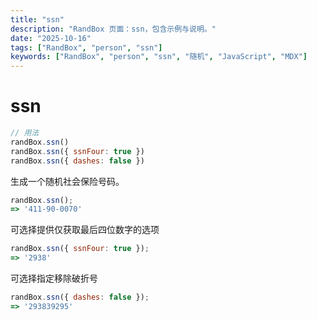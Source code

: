 ```yaml
---
title: "ssn"
description: "RandBox 页面：ssn，包含示例与说明。"
date: "2025-10-16"
tags: ["RandBox", "person", "ssn"]
keywords: ["RandBox", "person", "ssn", "随机", "JavaScript", "MDX"]
---
```


# ssn

```js
// 用法
randBox.ssn()
randBox.ssn({ ssnFour: true })
randBox.ssn({ dashes: false })
```

生成一个随机社会保险号码。

```js
randBox.ssn();
=> '411-90-0070'
```

可选择提供仅获取最后四位数字的选项

```js
randBox.ssn({ ssnFour: true });
=> '2938'
```

可选择指定移除破折号

```js
randBox.ssn({ dashes: false });
=> '293839295'
```
